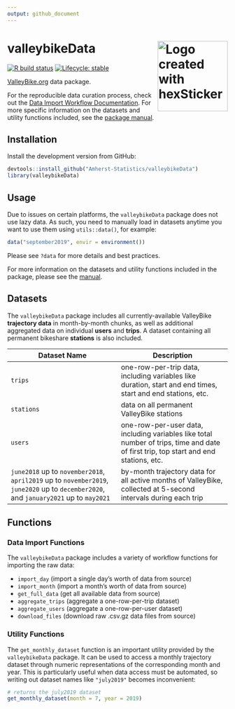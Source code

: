 ```yaml
---
output: github_document
---
```


# valleybikeData <img src="man/figures/logo.png" title="Logo created with hexSticker" width="160px" align="right"/>

<!-- badges: start -->
[![R build status](https://github.com/Amherst-Statistics/valleybikeData/workflows/R-CMD-check/badge.svg)](https://github.com/Amherst-Statistics/valleybikeData/actions)
[![Lifecycle: stable](https://lifecycle.r-lib.org/articles/figures/lifecycle-stable.svg)](https://lifecycle.r-lib.org/articles/stages.html#stable)
<!-- badges: end -->

[ValleyBike.org](https://www.valleybike.org/) data package. 

For the reproducible data curation process, check out the [Data Import Workflow Documentation](https://amherst-statistics.github.io/valleybikeData/). For more specific information on the datasets and utility functions included, see the [package manual](https://github.com/Amherst-Statistics/valleybikeData/blob/master/valleybikeData_0.0.1.pdf).

## Installation

Install the development version from GitHub:

```r
devtools::install_github("Amherst-Statistics/valleybikeData")
library(valleybikeData)
```

## Usage

Due to issues on certain platforms, the `valleybikeData` package does not use lazy data. As such, you need to manually load in datasets anytime you want to use them using `utils::data()`, for example:

```r
data("september2019", envir = environment())
```

Please see `?data` for more details and best practices.

For more information on the datasets and utility functions included in the package, please see the [manual](https://github.com/Amherst-Statistics/valleybikeData/blob/master/valleybikeData_1.0.0.pdf).

## Datasets

The `valleybikeData` package includes all currently-available ValleyBike **trajectory data** in month-by-month chunks, as well as additional aggregated data on individual **users** and **trips**. A dataset containing all permanent bikeshare **stations** is also included.

| Dataset Name | Description |
|---|---|
| `trips` | one-row-per-trip data, including variables like duration, start and end times, start and end stations, etc. |
| `stations` | data on all permanent ValleyBike stations |
| `users` | one-row-per-user data, including variables like total number of trips, time and date of first trip, top start and end stations, etc. |
| `june2018` up to `november2018`, `april2019` up to `november2019`, `june2020` up to `december2020`, and `january2021` up to `may2021` | by-month trajectory data for all active months of ValleyBike, collected at 5-second intervals during each trip |

## Functions

### Data Import Functions

The `valleybikeData` package includes a variety of workflow functions for importing the raw data:

- `import_day` (import a single day's worth of data from source)
- `import_month` (import a month's worth of data from source)
- `get_full_data` (get all available data from source)
- `aggregate_trips` (aggregate a one-row-per-trip dataset)
- `aggregate_users` (aggregate a one-row-per-user dataset)
- `download_files` (download raw .csv.gz data files from source)

### Utility Functions

The `get_monthly_dataset` function is an important utility provided by the `valleybikeData` package. It can be used to access a monthly trajectory dataset through numeric representations of the corresponding month and year. This is particularly useful when data access must be automated, so writing out dataset names like `"july2019"` becomes inconvenient:

```r
# returns the july2019 dataset
get_monthly_dataset(month = 7, year = 2019)
```
